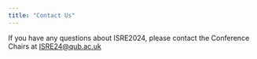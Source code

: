 ```yaml
---
title: "Contact Us"
---
```


If you have any questions about ISRE2024, please contact the Conference Chairs at [ISRE24@qub.ac.uk](mailto:ISRE24@qub.ac.uk) 

<!-- ```{=html} -->
<!-- <div id="contact"> -->
<!--   <div id="contact-form"> -->
<!--     <form action="https://formspree.io/f/xdorypgo" method="POST"> -->
<!--       <input type="hidden" name="_subject" value="Contact request from ISRE website" /> -->
<!--       <br> -->
<!--       <br> -->
<!--       <input type="text" name="_name" placeholder="Your name" required> -->
<!--       <br> -->
<!--       <br> -->
<!--       <input type="email" name="_replyto" placeholder="Your email" required> -->
<!--       <br> -->
<!--       <br> -->
<!--       <textarea name="message" placeholder="Type your message" required rows="4" cols="50"></textarea> -->
<!--       <br> -->
<!--       <br> -->
<!--     <button type="submit">Send</button> -->
<!--     </form> -->
<!--   </div> -->
<!-- </div> -->
<!-- ``` -->
